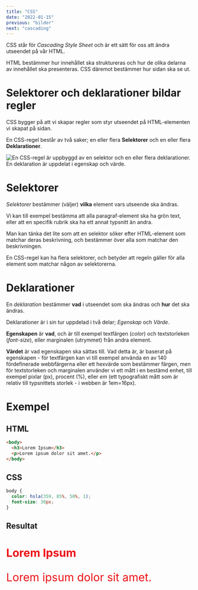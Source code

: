 ```yaml
---
title: "CSS"
date: "2022-01-15"
previous: "bilder"
next: "cascading"
---
```


CSS står för *Cascading Style Sheet* och är ett sätt för oss att ändra utseendet på vår HTML.

HTML bestämmer hur innehållet ska struktureras och hur de olika delarna av innehållet ska presenteras. CSS däremot bestämmer hur sidan ska se ut.

# Selektorer och deklarationer bildar regler

CSS bygger på att vi skapar regler som styr utseendet på HTML-elementen vi skapat på sidan.

En CSS-regel består av två saker; en eller flera **Selektorer** och en eller flera **Deklarationer**.

![En CSS-regel är uppbyggd av en selektor och en eller flera deklarationer. En deklaration är uppdelat i egenskap och värde.](css_deklaration.png)

# Selektorer

*Selektorer* bestämmer (väljer) **vilka** element vars utseende ska ändras.

Vi kan till exempel bestämma att alla paragraf-element ska ha grön text, eller att en specifik rubrik ska ha ett annat typsnitt än andra.

Man kan tänka det lite som att en selektor söker efter HTML-element som matchar deras beskrivning, och bestämmer över alla som matchar den beskrivningen.

En CSS-regel kan ha flera selektorer, och betyder att regeln gäller för alla element som matchar någon av selektorerna.

# Deklarationer

En *deklaration* bestämmer **vad** i utseendet som ska ändras och **hur** det ska ändras.

Deklarationer är i sin tur uppdelad i två delar; *Egenskap* och *Värde*.

**Egenskapen** är **vad**, och är till exempel textfärgen (*color*) och textstorleken (*font-size*), eller marginalen (utrymmet) från andra element.

**Värdet** är vad egenskapen ska sättas till. Vad detta är, är baserat på egenskapen - för textfärgen kan vi till exempel använda en av 140 fördefinerade webbfärgerna eller ett hexvärde som bestämmer färgen, men för textstorleken och marginalen använder vi ett mått i en bestämd enhet, till exempel pixlar (px), procent (%), eller *em* (ett typografiskt mått som är relativ till typsnittets storlek - i webben är 1em=16px).

# Exempel

## HTML

```html
<body>
  <h3>Lorem Ipsum</h3>
  <p>Lorem ipsum dolor sit amet.</p>
</body>
```

## CSS

```css
body {
  color: hsla(359, 85%, 50%, 1);
  font-size: 30px;
}
```

## Resultat

<div style="color: hsla(359, 85%, 50%, 1); font-size: 30px; text-transform: none; text-align:left;">
<h3 style="color: hsla(359, 85%, 50%, 1); font-size: 30px; text-transform: none; text-align:left;">Lorem Ipsum</h3>
<p>Lorem ipsum dolor sit amet.</p>
</div>
